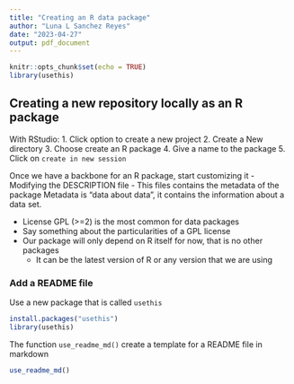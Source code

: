 ```yaml
---
title: "Creating an R data package"
author: "Luna L Sanchez Reyes"
date: "2023-04-27"
output: pdf_document
---
```


```r
knitr::opts_chunk$set(echo = TRUE)
library(usethis)
```

## Creating a new repository locally as an R package

With RStudio:
1. Click option to create a new project
2. Create a New directory
3. Choose create an R package
4. Give a name to the package
5. Click on `create in new session`

Once we have a backbone for an R package, start customizing it
- Modifying the DESCRIPTION file
- This files contains the metadata of the package
Metadata is "data about data", it contains the information about a data set.

- License GPL (>=2) is the most common for data packages
- Say something about the particularities of a GPL license
- Our package will only depend on R itself for now, that is no other packages 
  - It can be the latest version of R or any version that we are using


### Add a README file

Use a new package that is called `usethis`

```r
install.packages("usethis")
library(usethis)
```
The function `use_readme_md()` create a template for a README file in markdown
```r
use_readme_md()
```





